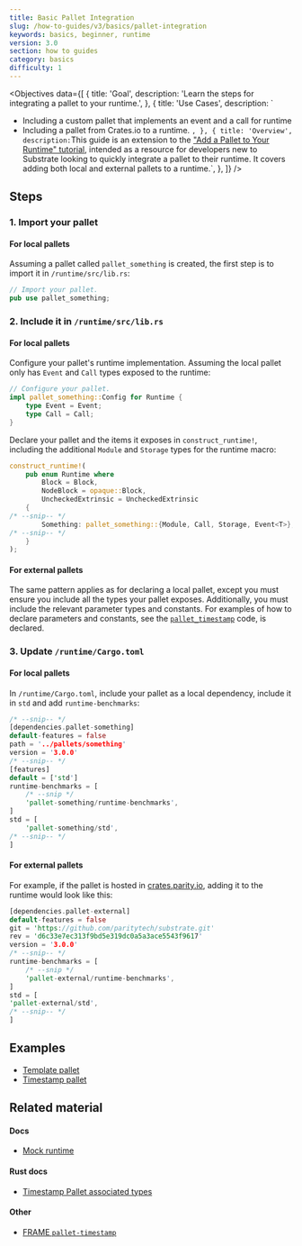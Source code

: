 ```yaml
---
title: Basic Pallet Integration
slug: /how-to-guides/v3/basics/pallet-integration
keywords: basics, beginner, runtime
version: 3.0 
section: how to guides
category: basics
difficulty: 1
---
```


<Objectives
  data={[
    {
      title: 'Goal',
      description: 'Learn the steps for integrating a pallet to your runtime.',
    },
    {
      title: 'Use Cases',
      description: `
- Including a custom pallet that implements an event and a call for runtime
- Including a pallet from Crates.io to a runtime.
`
      ,
    },
    {
      title: 'Overview',
      description:
        `This guide is an extension to the ["Add a Pallet to Your Runtime" tutorial](/tutorials/v3/add-a-pallet),
        intended as a resource for developers new to Substrate looking to quickly integrate a pallet to their runtime. 
        It covers adding both local and external pallets to a runtime.`,
    },
  ]}
/>

## Steps

### 1. Import your pallet

#### For local pallets

Assuming a pallet called `pallet_something` is created, the first step is to import it in `/runtime/src/lib.rs`:

```rust
// Import your pallet.
pub use pallet_something;
```

### 2. Include it in `/runtime/src/lib.rs`

#### For local pallets

Configure your pallet's runtime implementation. Assuming the local pallet only has `Event` and `Call` types exposed to the runtime:

```rust
// Configure your pallet.
impl pallet_something::Config for Runtime {
	type Event = Event;
	type Call = Call;
}
```

Declare your pallet and the items it exposes in `construct_runtime!`, including the additional `Module` and `Storage`
types for the runtime macro:

```rust
construct_runtime!(
	pub enum Runtime where
		Block = Block,
		NodeBlock = opaque::Block,
		UncheckedExtrinsic = UncheckedExtrinsic
	{
/* --snip-- */
		Something: pallet_something::{Module, Call, Storage, Event<T>},
/* --snip-- */
	}
);
```

#### For external pallets

The same pattern applies as for declaring a local pallet, except you must ensure you include all the types your pallet exposes.
Additionally, you must include the relevant parameter types and constants. For examples of how to declare parameters and constants, see the [`pallet_timestamp`][timestamp-frame] code,
is declared.

### 3. Update `/runtime/Cargo.toml`

#### For local pallets

In `/runtime/Cargo.toml`, include your pallet as a local dependency, include it in `std` and add `runtime-benchmarks`:

```rust
/* --snip-- */
[dependencies.pallet-something]
default-features = false
path = '../pallets/something'
version = '3.0.0'
/* --snip-- */
[features]
default = ['std']
runtime-benchmarks = [
	/* --snip */
	'pallet-something/runtime-benchmarks',
]
std = [
	'pallet-something/std',
/* --snip-- */
]
```

#### For external pallets

For example, if the pallet is hosted in [crates.parity.io](https://crates.parity.io/), adding it to the runtime would look like this:

```rust
[dependencies.pallet-external]
default-features = false
git = 'https://github.com/paritytech/substrate.git'
rev = 'd6c33e7ec313f9bd5e319dc0a5a3ace5543f9617'
version = '3.0.0'
/* --snip-- */
runtime-benchmarks = [
	/* --snip */
	'pallet-external/runtime-benchmarks',
]
std = [
'pallet-external/std',
/* --snip-- */
]
```

## Examples

- [Template pallet][template-frame]
- [Timestamp pallet][timestamp-frame]

## Related material

#### Docs

- [Mock runtime][mock-runtime]

#### Rust docs

- [Timestamp Pallet associated types][timestamp-rustdocs]

#### Other

- [FRAME `pallet-timestamp`](https://crates.io/crates/pallet-timestamp)

[mock-runtime]: /v3/runtime/testing#mock-runtime-environment
[timestamp-frame]: https://github.com/paritytech/substrate/blob/master/bin/node/runtime/src/lib.rs#L413-L422
[timestamp-rustdocs]: /rustdocs/latest/pallet_timestamp/pallet/trait.Config.html#associated-types
[template-frame]: https://github.com/substrate-developer-hub/substrate-node-template/blob/master/pallets/template/src/lib.rs#L1-L107
